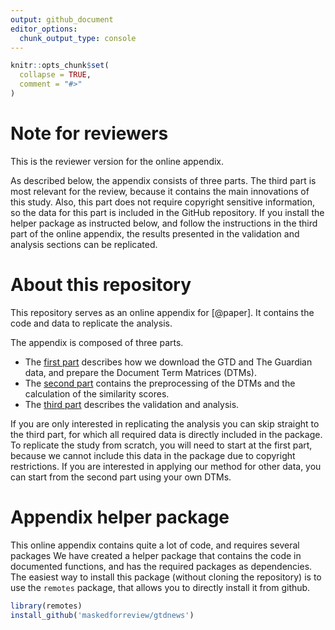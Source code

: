 ```yaml
---
output: github_document
editor_options: 
  chunk_output_type: console
---
```


<!-- README.md is generated from README.Rmd. Please edit that file -->

```r
knitr::opts_chunk$set(
  collapse = TRUE,
  comment = "#>"
)
```

# Note for reviewers

This is the reviewer version for the online appendix.

As described below, the appendix consists of three parts.
The third part is most relevant for the review, because it contains the main innovations of this study.
Also, this part does not require copyright sensitive information, so the data for this part is included in the GitHub repository.
If you install the helper package as instructed below, and follow the instructions in the third part of the online appendix, the results presented in the validation and analysis sections can be replicated.


# About this repository

This repository serves as an online appendix for [@paper].
It contains the code and data to replicate the analysis.

The appendix is composed of three parts. 

* The [first part](online_appendix/1_data_sources.md) describes how we download the GTD and The Guardian data, and prepare the Document Term Matrices (DTMs). 
* The [second part](online_appendix/2_preprocessing_and_comparison.md)  contains the preprocessing of the DTMs and the calculation of the similarity scores.
* The [third part](online_appendix/3_validation_and_analysis.md)  describes the validation and analysis.

If you are only interested in replicating the analysis you can skip straight to the third part, for which all required data is directly included in the package.
To replicate the study from scratch, you will need to start at the first part, because we cannot include this data in the package due to copyright restrictions.
If you are interested in applying our method for other data, you can start from the second part using your own DTMs.

# Appendix helper package

This online appendix contains quite a lot of code, and requires several packages
We have created a helper package that contains the code in documented functions, and has the required packages as dependencies.
The easiest way to install this package (without cloning the repository) is to use the `remotes` package, that allows you to directly install it from github.

```r
library(remotes)
install_github('maskedforreview/gtdnews')
```




